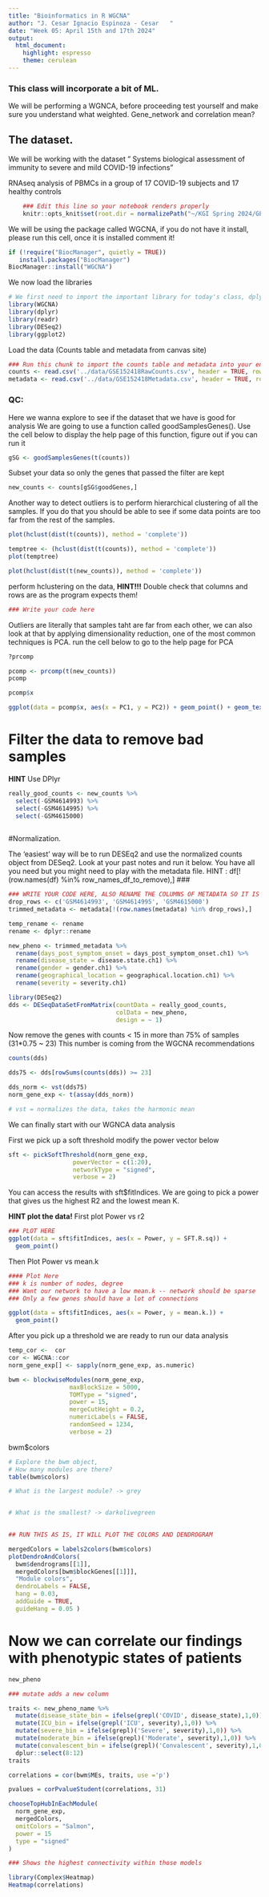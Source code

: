 ---
title: "Bioinformatics in R WGCNA"
author: "J. Cesar Ignacio Espinoza - Cesar   "
date: "Week 05: April 15th and 17th 2024"
output: 
  html_document: 
    highlight: espresso
    theme: cerulean
---

### This class will incorporate a bit of ML.

We will be performing a WGNCA, before proceeding test yourself and make sure you understand what weighted. Gene_network and correlation mean?


## The dataset.  
We will be working with the dataset "	Systems biological assessment of immunity to severe and mild COVID-19 infections" 
 
RNAseq analysis of PBMCs in a group of 17 COVID-19 subjects and 17 healthy controls


```{r setup}
    ### Edit this line so your notebook renders properly
    knitr::opts_knit$set(root.dir = normalizePath("~/KGI Spring 2024/GENE 5130 - Bioinformatics in R/R files")) 
```

We will be using the package called WGCNA, if you do not have it install, please run this cell, once it is installed comment it!
```{r}
if (!require("BiocManager", quietly = TRUE))
   install.packages("BiocManager")
BiocManager::install("WGCNA")
```

We now load the libraries
```{r message=FALSE, warning=FALSE, paged.print=FALSE, results="hide"}
# We first need to import the important library for today's class, dplyr
library(WGCNA)
library(dplyr)
library(readr)
library(DESeq2)
library(ggplot2)
```

Load the data (Counts table and metadata from canvas site)

```{r}
### Run this chunk to import the counts table and metadata into your environment.
counts <- read.csv('../data/GSE152418RawCounts.csv', header = TRUE, row.names = 1)
metadata <- read.csv('../data/GSE152418Metadata.csv', header = TRUE, row.names = 1)

```

### QC:
Here we wanna explore to see if the dataset that we have is good for analysis
We are going to use a function called goodSamplesGenes(). Use the cell below to display the help page of this function, figure out if you can run it

```{r}
gSG <- goodSamplesGenes(t(counts))

```

Subset your data so only the genes that passed the filter are kept

```{r}
new_counts <- counts[gSG$goodGenes,]

```

Another way to detect outliers is to perform hierarchical clustering of all the samples. If you do that you should be able to see if some data points are too far from the rest of the samples.

```{r}
plot(hclust(dist(t(counts)), method = 'complete'))

```
```{r}
temptree <- (hclust(dist(t(counts)), method = 'complete'))
plot(temptree)

```
```{r}
plot(hclust(dist(t(new_counts)), method = 'complete'))

```

perform hclustering on the data, **HINT!!!** Double check that columns and rows are as the program expects them!

```{r}
### Write your code here

```

Outliers are literally that samples taht are far from each other, we can also look at that by applying dimensionality reduction, one of the most common techniques is PCA. run the cell below to go to the help page for PCA

```{r}
?prcomp
```


```{r}
pcomp <- prcomp(t(new_counts))
pcomp

```


```{r}
pcomp$x
```


```{r}
ggplot(data = pcomp$x, aes(x = PC1, y = PC2)) + geom_point() + geom_text(label = rownames(pcomp$x))

```

# Filter the data to remove bad samples
**HINT** Use DPlyr

```{r}
really_good_counts <- new_counts %>%
  select(-GSM4614993) %>%
  select(-GSM4614995) %>%
  select(-GSM4615000) 
  
```

#Normalization. 

The 'easiest' way will be to run DESEq2 and use the normalized counts object from DESeq2. Look at your past notes and run it below. You have all you need but you might need to play with the metadata file.
HINT : df[!(row.names(df) %in% row_names_df_to_remove),] ### 

```{r}

### WRITE YOUR CODE HERE, ALSO RENAME THE COLUMNS OF METADATA SO IT IS EASIER TO READ, REMOVE 'DOTS' 
drop_rows <- c('GSM4614993', 'GSM4614995', 'GSM4615000')
trimmed_metadata <- metadata[!(row.names(metadata) %in% drop_rows),]

temp_rename <- rename
rename <- dplyr::rename

new_pheno <- trimmed_metadata %>%
  rename(days_post_symptom_onset = days_post_symptom_onset.ch1) %>%
  rename(disease_state = disease.state.ch1) %>%
  rename(gender = gender.ch1) %>%
  rename(geographical_location = geographical.location.ch1) %>%
  rename(severity = severity.ch1)

```


```{r}
library(DESeq2)
dds <- DESeqDataSetFromMatrix(countData = really_good_counts, 
                              colData = new_pheno,
                              design = ~ 1)

```

Now remove the genes with counts < 15 in more than 75% of samples (31*0.75 ~ 23)
This number is coming from the WGCNA recommendations

```{r}
counts(dds)
```

```{r}
dds75 <- dds[rowSums(counts(dds)) >= 23]

``` 

```{r}
dds_norm <- vst(dds75)
norm_gene_exp <- t(assay(dds_norm))

# vst = normalizes the data, takes the harmonic mean 
```

We can finally start with our WGNCA data analysis

First we pick up a soft threshold modify the power vector below 

```{r}
sft <- pickSoftThreshold(norm_gene_exp, 
                  powerVector = c(1:20), 
                  networkType = "signed", 
                  verbose = 2)
```

You can access the results with sft$fitIndices. We are going to pick a power that gives us the highest R2 and the lowest mean K. 

**HINT plot the data!** First plot Power vs r2
```{r}
### PLOT HERE
ggplot(data = sft$fitIndices, aes(x = Power, y = SFT.R.sq)) + 
  geom_point()

```

Then Plot Power vs mean.k
```{r}
#### Plot Here
### k is number of nodes, degree
### Want our network to have a low mean.k -- network should be sparse
### Only a few genes should have a lot of connections

ggplot(data = sft$fitIndices, aes(x = Power, y = mean.k.)) + 
  geom_point()
```

After you pick up a threshold we are ready to run our data analysis
```{r}
temp_cor <-  cor
cor <- WGCNA::cor
norm_gene_exp[] <- sapply(norm_gene_exp, as.numeric)

bwm <- blockwiseModules(norm_gene_exp, 
                 maxBlockSize = 5000,
                 TOMType = "signed",
                 power = 15, 
                 mergeCutHeight = 0.2, 
                 numericLabels = FALSE, 
                 randomSeed = 1234, 
                 verbose = 2)
```

bwm$colors

```{r}
# Explore the bwm object, 
# How many modules are there? 
table(bwm$colors)

# What is the largest module? -> grey


# What is the smallest? -> darkolivegreen
  
```
  
```{r}
## RUN THIS AS IS, IT WILL PLOT THE COLORS AND DENDROGRAM

mergedColors = labels2colors(bwm$colors)
plotDendroAndColors(
  bwm$dendrograms[[1]],
  mergedColors[bwm$blockGenes[[1]]],
  "Module colors",
  dendroLabels = FALSE,
  hang = 0.03,
  addGuide = TRUE,
  guideHang = 0.05 )

```

# Now we can correlate our findings with phenotypic states of patients

```{r}
new_pheno
```

```{r}
### mutate adds a new column

traits <- new_pheno_name %>%
  mutate(disease_state_bin = ifelse(grepl('COVID', disease_state),1,0)) %>%
  mutate(ICU_bin = ifelse(grepl('ICU', severity),1,0)) %>%
  mutate(severe_bin = ifelse(grepl)('Severe', severity),1,0)) %>%
  mutate(moderate_bin = ifelse(grepl)('Moderate', severity),1,0)) %>%
  mutate(convalescent_bin = ifelse(grepl)('Convalescent', severity),1,0)) %>%
  dplur::select(8:12)
traits

```

```{r}
correlations = cor(bwm$MEs, traits, use ='p')

```

```{r}
pvalues = corPvalueStudent(correlations, 31)

```

```{r}
chooseTopHubInEachModule(
  norm_gene_exp,
  mergedColors,
  omitColors = "Salmon",
  power = 15
  type = "signed"
)

### Shows the highest connectivity within those models
```

```{r}
library(Complex$Heatmap)
Heatmap(correlations)

```

